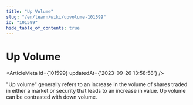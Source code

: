 ```yaml
---
title: "Up Volume"
slug: "/en/learn/wiki/upvolume-101599"
id: "101599"
hide_table_of_contents: true
---
```



# Up Volume

<ArticleMeta id={101599} updatedAt={'2023-09-26 13:58:58'} />
<div className='border-solid border-b border-t-0 my-4 border-[var(--ifm-color-gray-300)]' />

"Up volume" generally refers to an increase in the volume of shares traded in either a market or security that leads to an increase in value. Up volume can be contrasted with down volume.
